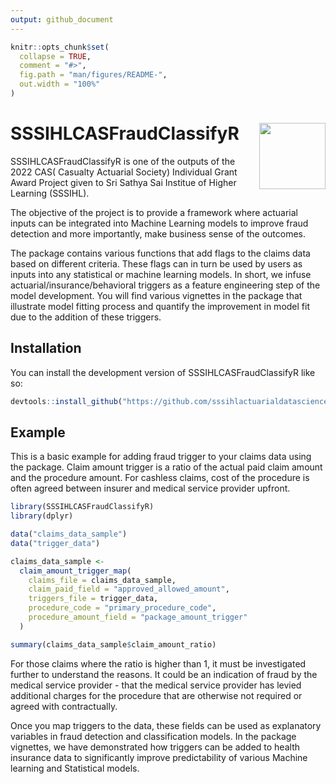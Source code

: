 ---
output: github_document
---

<!-- README.md is generated from README.Rmd. Please edit that file -->

```{r, include = FALSE}
knitr::opts_chunk$set(
  collapse = TRUE,
  comment = "#>",
  fig.path = "man/figures/README-",
  out.width = "100%"
)
```


# SSSIHLCASFraudClassifyR <img src="man/figures/logo.png" align="right" height="106" />


SSSIHLCASFraudClassifyR is one of the outputs of the 2022 CAS( Casualty Actuarial Society) Individual Grant Award Project given to Sri Sathya Sai Institue of Higher Learning (SSSIHL).

The objective of the project is to provide a framework where actuarial inputs can be integrated into Machine Learning models to improve fraud detection and more importantly, make business sense of the outcomes.

The package contains various functions that add flags to the claims data based on different criteria. These flags can in turn be used by users as inputs into any statistical or machine learning models. In short, we infuse actuarial/insurance/behavioral triggers as a feature engineering step of the model development. You will find various vignettes in the package that illustrate model fitting process and quantify the improvement in model fit due to the addition of these triggers.

## Installation

You can install the development version of SSSIHLCASFraudClassifyR like so:

``` r
devtools::install_github("https://github.com/sssihlactuarialdatascience/SSSIHLCASFraudClassifyR")
```

## Example

This is a basic example for adding fraud trigger to your claims data using the package. Claim amount trigger is a ratio of the actual paid claim amount and the procedure amount. For cashless claims, cost of the procedure is often agreed between insurer and medical service provider upfront.



```{r}
library(SSSIHLCASFraudClassifyR)
library(dplyr)

data("claims_data_sample")
data("trigger_data")

claims_data_sample <-
  claim_amount_trigger_map(
    claims_file = claims_data_sample,
    claim_paid_field = "approved_allowed_amount",
    triggers_file = trigger_data,
    procedure_code = "primary_procedure_code",
    procedure_amount_field = "package_amount_trigger"
  )

```

```{r }
summary(claims_data_sample$claim_amount_ratio)
```

For those claims where the ratio is higher than 1, it must be investigated further to understand the reasons. It could be an indication of fraud by the medical service provider - that the medical service provider has levied additional charges for the procedure that are otherwise not required or agreed with contractually.


Once you map triggers to the data, these fields can be used as explanatory variables in fraud detection and classification models. In the package vignettes, we have demonstrated how triggers can be added to health insurance data to significantly improve predictability of various Machine learning and Statistical models.

